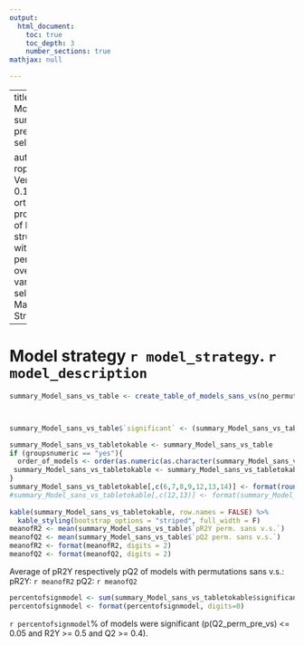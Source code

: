 ---
output:
  html_document:
    toc: true
    toc_depth: 3
    number_sections: true
mathjax: null

---

---
title: |
    | Model summary pre variable selection

author: |
    | roplspvs: Version 0.16.0
    | R orthogonal projections of latent structures with permutation over variable selection
    | Marika Strom
---

# Model strategy `r model_strategy`. `r model_description`


```{r, echo=FALSE}
summary_Model_sans_vs_table <- create_table_of_models_sans_vs(no_permutations_sans_vs, directory_output_reports,projectname,date_of_analysis,max_no_of_ortho_pre_vs)



summary_Model_sans_vs_table$`significant` <- (summary_Model_sans_vs_table$`pQ2 perm. sans v.s.`<=0.05&summary_Model_sans_vs_table$`R2Y(cum) sans v.s.`>=0.5&summary_Model_sans_vs_table$`Q2(cum) sans v.s.`>=0.4)

summary_Model_sans_vs_tabletokable <- summary_Model_sans_vs_table
if (groupsnumeric == "yes"){
  order_of_models <- order(as.numeric(as.character(summary_Model_sans_vs_tabletokable$group1)),as.numeric(as.character(summary_Model_sans_vs_tabletokable$group2)))
 summary_Model_sans_vs_tabletokable <- summary_Model_sans_vs_tabletokable[order_of_models,]
}
summary_Model_sans_vs_tabletokable[,c(6,7,8,9,12,13,14)] <- format(round(summary_Model_sans_vs_table[,c(6,7,8,9,12,13,14)],3))
#summary_Model_sans_vs_tabletokable[,c(12,13)] <- format(summary_Model_sans_vs_table[,c(12,13)], scientific=TRUE, digits=2)
  
kable(summary_Model_sans_vs_tabletokable, row.names = FALSE) %>%
  kable_styling(bootstrap_options = "striped", full_width = F)
meanofR2 <- mean(summary_Model_sans_vs_table$`pR2Y perm. sans v.s.`)
meanofQ2 <- mean(summary_Model_sans_vs_table$`pQ2 perm. sans v.s.`)
meanofR2 <- format(meanofR2, digits = 2)
meanofQ2 <- format(meanofQ2, digits = 2)

```
Average of pR2Y respectively pQ2 of models with permutations sans v.s.:
pR2Y: `r meanofR2`
pQ2: `r meanofQ2`

```{r, echo=FALSE}

percentofsignmodel <- sum(summary_Model_sans_vs_tabletokable$significant)/nrow(summary_Model_sans_vs_tabletokable)*100
percentofsignmodel <- format(percentofsignmodel, digits=0)

```
`r percentofsignmodel`% of models were significant (p(Q2_perm_pre_vs) <= 0.05 and R2Y >= 0.5 and Q2 >= 0.4).

